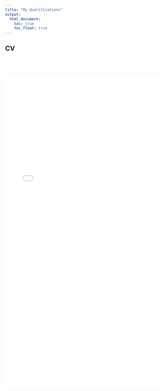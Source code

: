 ```yaml
---
title: "My Qualifications"
output: 
  html_document:
    toc: true
    toc_float: true
---
```



## CV

$~$ 

$~$

<center>
![](Cover_letter.pdf){width=100% height=1000}

</center> 

